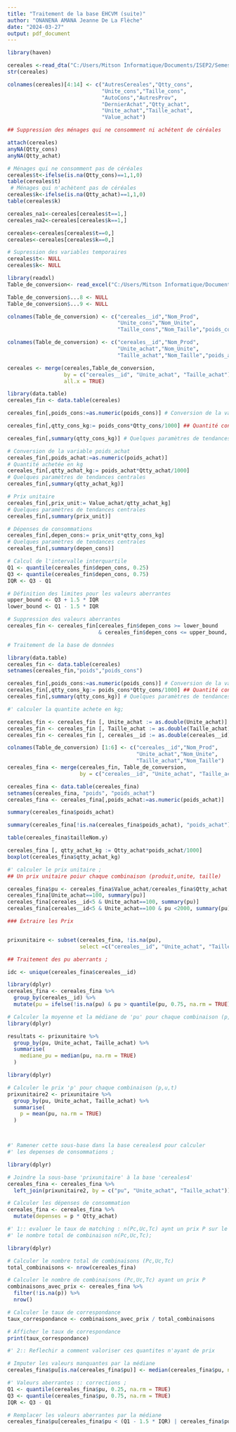 ---
title: "Traitement de la base EHCVM (suite)"
author: "ONANENA AMANA Jeanne De La Flèche"
date: "2024-03-27"
output: pdf_document
---


```{r libraries, echo = FALSE}
library(haven)
```


```{r importation de la base, echo=FALSE}
cereales <-read_dta("C:/Users/Mitson Informatique/Documents/ISEP2/Semestre 2/Traitement statistiques avec R/ISEP2_Cours_R_2024/Bases/cereales.dta")
str(cereales)


```


```{r renommer les variables, echo=FALSE}
colnames(cereales)[4:14] <- c("AutresCereales","Qtty_cons",
                              "Unite_cons","Taille_cons",
                              "AutoCons","AutresProv",
                              "DernierAchat","Qtty_achat",
                              "Unite_achat","Taille_achat",
                              "Value_achat")
```


```{r gestion des NA, echo=FALSE}
## Suppression des ménages qui ne consomment ni achétent de céréales

attach(cereales)
anyNA(Qtty_cons)
anyNA(Qtty_achat)

```


```{r variables temporaires, echo=FALSE}

# Ménages qui ne consomment pas de céréales
cereales$t<-ifelse(is.na(Qtty_cons)==1,1,0) 
table(cereales$t) 
 # Ménages qui n'achètent pas de céréales
cereales$k<-ifelse(is.na(Qtty_achat)==1,1,0)
table(cereales$k)

cereales_na1<-cereales[cereales$t==1,]
cereales_na2<-cereales[cereales$k==1,]

cereales<-cereales[cereales$t==0,]
cereales<-cereales[cereales$k==0,]
```



```{r suppression, echo=FALSE}
# Supression des variables temporaires
cereales$t<- NULL
cereales$k<- NULL
```

```{r , echo=FALSE}
library(readxl)
Table_de_conversion<- read_excel("C:/Users/Mitson Informatique/Documents/ISEP2/Semestre 2/Traitement statistiques avec R/ISEP2_Cours_R_2024/Bases/Table de conversion phase 2.xlsx")

Table_de_conversion$...8 <- NULL
Table_de_conversion$...9 <- NULL
```


```{r , echo=FALSE}
colnames(Table_de_conversion) <- c("cereales__id","Nom_Prod",
                                   "Unite_cons","Nom_Unite",
                                   "Taille_cons","Nom_Taille","poids_cons")

```


```{r , echo=FALSE}
colnames(Table_de_conversion) <- c("cereales__id","Nom_Prod",
                                   "Unite_achat","Nom_Unite",
                                   "Taille_achat","Nom_Taille","poids_achat")
```


```{r base finale, echo=FALSE}
cereales <- merge(cereales,Table_de_conversion, 
                  by = c("cereales__id", "Unite_achat", "Taille_achat"),
                  all.x = TRUE)

```

```{r traitement de la base, echo=FALSE}
library(data.table)
cereales_fin <- data.table(cereales)

cereales_fin[,poids_cons:=as.numeric(poids_cons)] # Conversion de la variable poids_cons

cereales_fin[,qtty_cons_kg:= poids_cons*Qtty_cons/1000] ## Quantité consommée en kg

cereales_fin[,summary(qtty_cons_kg)] # Quelques paramètres de tendances centrales


```


```{r poids, echo=FALSE}
# Conversion de la variable poids_achat
cereales_fin[,poids_achat:=as.numeric(poids_achat)]
# Quantité achetée en kg
cereales_fin[,qtty_achat_kg:= poids_achat*Qtty_achat/1000] 
# Quelques paramètres de tendances centrales
cereales_fin[,summary(qtty_achat_kg)] 
```

```{r prix unitaire, echo=FALSE}
# Prix unitaire
cereales_fin[,prix_unit:= Value_achat/qtty_achat_kg] 
# Quelques paramètres de tendances centrales
cereales_fin[,summary(prix_unit)] 
```

```{r depenses, echo=FALSE}
# Dépenses de consommations 
cereales_fin[,depen_cons:= prix_unit*qtty_cons_kg] 
# Quelques paramètres de tendances centrales
cereales_fin[,summary(depen_cons)] 

```


```{r quartile, echo=FALSE}
# Calcul de l'intervalle interquartile
Q1 <- quantile(cereales_fin$depen_cons, 0.25)
Q3 <- quantile(cereales_fin$depen_cons, 0.75)
IQR <- Q3 - Q1
```

```{r limite pour les valeurs aberrantes, echo=FALSE}
# Définition des limites pour les valeurs aberrantes
upper_bound <- Q3 + 1.5 * IQR
lower_bound <- Q1 - 1.5 * IQR

```


```{r supprission des valeurs aberrantes, echo=FALSE}
# Suppression des valeurs aberrantes
cereales_fin <- cereales_fin[cereales_fin$depen_cons >= lower_bound 
                             & cereales_fin$depen_cons <= upper_bound, ]

# Traitement de la base de données

library(data.table)
cereales_fin <- data.table(cereales)
setnames(cereales_fin,"poids","poids_cons")

cereales_fin[,poids_cons:=as.numeric(poids_cons)] # Conversion de la variable poids_cons
cereales_fin[,qtty_cons_kg:= poids_cons*Qtty_cons/1000] ## Quantité consommée en kg
cereales_fin[,summary(qtty_cons_kg)] # Quelques paramètres de tendances centrales

#' calculer la quantite achete en kg; 

cereales_fin <- cereales_fin [, Unite_achat := as.double(Unite_achat)]
cereales_fin <- cereales_fin [, Taille_achat := as.double(Taille_achat)]
cereales_fin <- cereales_fin [, cereales__id := as.double(cereales__id)]

colnames(Table_de_conversion) [1:6] <- c("cereales__id","Nom_Prod",
                                         "Unite_achat","Nom_Unite",
                                         "Taille_achat","Nom_Taille")
cereales_fina <- merge(cereales_fin, Table_de_conversion, 
                       by = c("cereales__id", "Unite_achat", "Taille_achat"), all.x = TRUE)

cereales_fina <- data.table(cereales_fina)
setnames(cereales_fina, "poids", "poids_achat")
cereales_fina <- cereales_fina[,poids_achat:=as.numeric(poids_achat)]

summary(cereales_fina$poids_achat)

summary(cereales_fina[!is.na(cereales_fina$poids_achat), "poids_achat"])

table(cereales_fina$tailleNom.y)

cereales_fina [, qtty_achat_kg := Qtty_achat*poids_achat/1000]
boxplot(cereales_fina$qtty_achat_kg)

#' calculer le prix unitaire ;
## Un prix unitaire poiur chaque combinaison (produit,unite, taille)

cereales_fina$pu <- cereales_fina$Value_achat/cereales_fina$Qtty_achat
cereales_fina[Unite_achat==100, summary(pu)]
cereales_fina[cereales__id<5 & Unite_achat==100, summary(pu)]
cereales_fina[cereales__id<5 & Unite_achat==100 & pu <2000, summary(pu)]

### Extraire les Prix 


prixunitaire <- subset(cereales_fina, !is.na(pu), 
                       select =c("cereales__id", "Unite_achat", "Taille_achat", "pu") )

## Traitement des pu aberrants ; 

idc <- unique(cereales_fina$cereales__id)

library(dplyr)
cereales_fina <- cereales_fina %>%
  group_by(cereales__id) %>%
  mutate(pu = ifelse(!is.na(pu) & pu > quantile(pu, 0.75, na.rm = TRUE), quantile(pu, 0.75, na.rm = TRUE), pu))

# Calculer la moyenne et la médiane de 'pu' pour chaque combinaison (p,u,t)
library(dplyr)

resultats <- prixunitaire %>%
  group_by(pu, Unite_achat, Taille_achat) %>%
  summarise(
    mediane_pu = median(pu, na.rm = TRUE)
  )

library(dplyr)

# Calculer le prix 'p' pour chaque combinaison (p,u,t)
prixunitaire2 <- prixunitaire %>%
  group_by(pu, Unite_achat, Taille_achat) %>%
  summarise(
    p = mean(pu, na.rm = TRUE)
  )



#' Ramener cette sous-base dans la base cereales4 pour calculer 
#' les depenses de consommations ; 

library(dplyr)

# Joindre la sous-base 'prixunitaire' à la base 'cereales4'
cereales_fina <- cereales_fina %>%
  left_join(prixunitaire2, by = c("pu", "Unite_achat", "Taille_achat"))

# Calculer les dépenses de consommation
cereales_fina <- cereales_fina %>%
  mutate(depenses = p * Qtty_achat)  

#' 1:: evaluer le taux de matching : n(Pc,Uc,Tc) aynt un prix P sur le
#' le nombre total de combinaison n(Pc,Uc,Tc); 

library(dplyr)

# Calculer le nombre total de combinaisons (Pc,Uc,Tc)
total_combinaisons <- nrow(cereales_fina)

# Calculer le nombre de combinaisons (Pc,Uc,Tc) ayant un prix P
combinaisons_avec_prix <- cereales_fina %>%
  filter(!is.na(p)) %>%
  nrow()

# Calculer le taux de correspondance
taux_correspondance <- combinaisons_avec_prix / total_combinaisons

# Afficher le taux de correspondance
print(taux_correspondance)

#' 2:: Reflechir a comment valoriser ces quantites n'ayant de prix  

# Imputer les valeurs manquantes par la médiane
cereales_fina$pu[is.na(cereales_fina$pu)] <- median(cereales_fina$pu, na.rm = TRUE)

#' Valeurs aberrantes :: corrections ; 
Q1 <- quantile(cereales_fina$pu, 0.25, na.rm = TRUE)
Q3 <- quantile(cereales_fina$pu, 0.75, na.rm = TRUE)
IQR <- Q3 - Q1

# Remplacer les valeurs aberrantes par la médiane
cereales_fina$pu[cereales_fina$pu < (Q1 - 1.5 * IQR) | cereales_fina$pu > (Q3 + 1.5 * IQR)] <- median(cereales_fina$pu, na.rm = TRUE)


```
